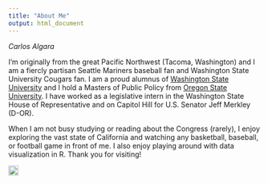 ```yaml
---
title: "About Me"
output: html_document
---
```


*Carlos Algara*

I'm originally from the great Pacific Northwest (Tacoma, Washington) and I am a fiercly partisan Seattle Mariners baseball fan and Washington State University Cougars fan. I am a proud alumnus of [Washington State University](http://wsu.edu/) and I hold a Masters of Public Policy from [Oregon State University](http://liberalarts.oregonstate.edu/spp/). I have worked as a legislative intern in the Washington State House of Representative and on Capitol Hill for U.S. Senator Jeff Merkley (D-OR).
  
When I am not busy studying or reading about the Congress (rarely), I enjoy exploring the vast state of California and watching any basketball, baseball, or football game in front of me. I also enjoy playing around with data visualization in R. Thank you for visiting!

<a href = "https://twitter.com/algaraca"><img src="https://github.com/calgara/calgara.github.io/blob/master/twitter.png" alt="Twitter Logo" height="20" width="20" align ="top"></a>